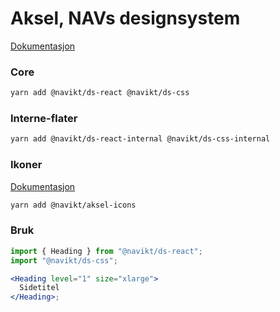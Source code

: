 
<Meta title="Intro" />

# Aksel, NAVs designsystem

[Dokumentasjon](https://aksel.nav.no/komponenter)

### Core

```bash
yarn add @navikt/ds-react @navikt/ds-css
```

### Interne-flater

```bash
yarn add @navikt/ds-react-internal @navikt/ds-css-internal
```

### Ikoner

[Dokumentasjon](https://aksel.nav.no/ikoner)

```bash
yarn add @navikt/aksel-icons
```

### Bruk

```jsx
import { Heading } from "@navikt/ds-react";
import "@navikt/ds-css";

<Heading level="1" size="xlarge">
  Sidetitel
</Heading>;
```
